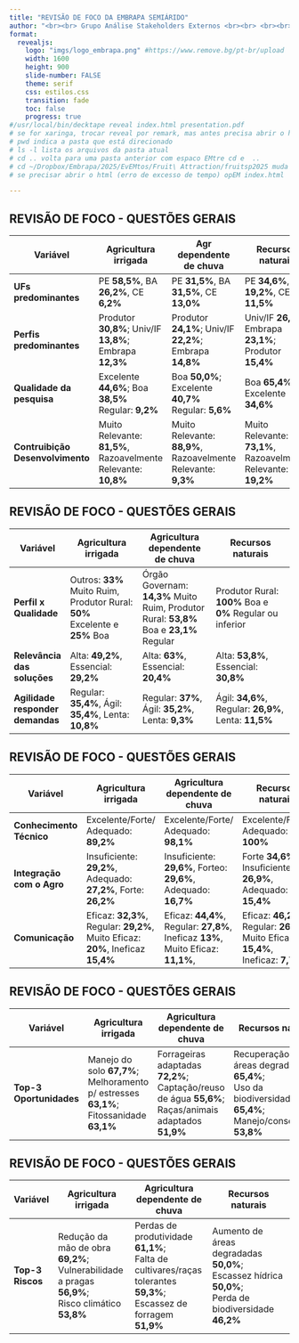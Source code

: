 ```yaml
---
title: "REVISÃO DE FOCO DA EMBRAPA SEMIÁRIDO"
author: "<br><br> Grupo Análise Stakeholders Externos <br><br> <br><br> Petrolina/PE, 13 de Outubro de 2025."
format: 
  revealjs:
    logo: "imgs/logo_embrapa.png" #https://www.remove.bg/pt-br/upload
    width: 1600
    height: 900
    slide-number: FALSE
    theme: serif
    css: estilos.css
    transition: fade
    toc: false
    progress: true
#/usr/local/bin/decktape reveal index.html presentation.pdf
# se for xaringa, trocar reveal por remark, mas antes precisa abrir o html opEM index.html
# pwd indica a pasta que está direcionado
# ls -l lista os arquivos da pasta atual
# cd .. volta para uma pasta anterior com espaco EMtre cd e  ..
# cd ~/Dropbox/Embrapa/2025/EvEMtos/Fruit\ Attraction/fruitsp2025 muda a pasta sendo que a \ é por causa do espaço
# se precisar abrir o html (erro de excesso de tempo) opEM index.html

---
```

## REVISÃO DE FOCO - QUESTÕES GERAIS

| **Variável**                    | **Agricultura irrigada**                                                                 | **Agr dependente de chuva**                                                     | **Recursos naturais**                                                                                |
|--------------------------------|------------------------------------------------------------------------------------------|-----------------------------------------------------------------------------------------|------------------------------------------------------------------------------------------------------|
| **UFs predominantes**          | PE **58,5%**, BA **26,2%**, CE **6,2%**                                                               | PE **31,5%**, BA **31,5%**, CE **13,0%**                                                | PE **34,6%**, BA **19,2%**, CE **11,5%**                                                            |
| **Perfis predominantes**       | Produtor **30,8%**; Univ/IF **13,8%**; Embrapa **12,3%**                                 | Produtor **24,1%**; Univ/IF **22,2%**; Embrapa **14,8%**                                | Univ/IF **26,9%**; Embrapa **23,1%**; Produtor **15,4%**                                            |
| **Qualidade da pesquisa**      | Excelente **44,6%**; Boa **38,5%** <br>Regular: **9,2%**                            | Boa **50,0%**; Excelente **40,7%** <br>Regular: **5,6%**                           | Boa **65,4%**; Excelente **34,6%**                                        |
| **Contruibição Desenvolvimento**      | Muito Relevante: **81,5%**, Razoavelmente Relevante: **10,8%**                            | Muito Relevante: **88,9%**, Razoavelmente Relevante: **9,3%**                          | Muito Relevante: **73,1%**, Razoavelmente Relevante: **19,2%**                                        |

## REVISÃO DE FOCO - QUESTÕES GERAIS

| **Variável**                    | **Agricultura irrigada**                                                                 | **Agricultura dependente de chuva**                                                     | **Recursos naturais**                                                                                |
|--------------------------------|------------------------------------------------------------------------------------------|-----------------------------------------------------------------------------------------|------------------------------------------------------------------------------------------------------|
| **Perfil x Qualidade**    | Outros: **33%** Muito Ruim, Produtor Rural: **50%** Excelente e **25%** Boa                                                                 | Órgão Governam: **14,3%** Muito Ruim, Produtor Rural: **53,8%** Boa e **23,1%** Regular                                                                | Produtor Rural: **100%** Boa e **0%** Regular ou inferior                                                                           |
| **Relevância das soluções**    | Alta: **49,2%**, Essencial: **29,2%**                                                                 | Alta: **63%**, Essencial: **20,4%**                                                                | Alta: **53,8%**, Essencial: **30,8%**                                                                             |
| **Agilidade responder demandas**    | Regular: **35,4%**, Ágil: **35,4%**, Lenta: **10,8%**                                                                 | Regular: **37%**, Ágil: **35,2%**, Lenta: **9,3%**                                                     | Ágil: **34,6%**, Regular: **26,9%**, Lenta: **11,5%**                                                            |

## REVISÃO DE FOCO - QUESTÕES GERAIS

| **Variável**                    | **Agricultura irrigada**                                                                 | **Agricultura dependente de chuva**                                                     | **Recursos naturais**                                                                                |
|--------------------------------|------------------------------------------------------------------------------------------|-----------------------------------------------------------------------------------------|------------------------------------------------------------------------------------------------------|
| **Conhecimento Técnico**    | Excelente/Forte/ Adequado: **89,2%**                                                                | Excelente/Forte/ Adequado: **98,1%**                                                               | Excelente/Forte/ Adequado: **100%**                                                                          |
| **Integração com o Agro**    | Insuficiente: **29,2%**, Adequado: **27,2%**, Forte: **26,2%**                                                                 | Insuficiente: **29,6%**, Forteo: **29,6%**, Adequado: **16,7%**                                                         | Forte **34,6%**, Insuficiente: **26,9%**, Adequado: **15,4%**                                                            |
| **Comunicação**    | Eficaz: **32,3%**, Regular: **29,2%**, Muito Eficaz: **20%**, Ineficaz **15,4%**                                                                 | Eficaz: **44,4%**, Regular: **27,8%**, Ineficaz **13%**, Muito Eficaz: **11,1%**,                                                      | Eficaz: **46,2%**, Regular: **26,9%**, Muito Eficaz **15,4%**, Ineficaz: **7,7%**                                                         |

## REVISÃO DE FOCO - QUESTÕES GERAIS

| **Variável**                    | **Agricultura irrigada**                                                                 | **Agricultura dependente de chuva**                                                     | **Recursos naturais**                                                                                |
|--------------------------------|------------------------------------------------------------------------------------------|-----------------------------------------------------------------------------------------|------------------------------------------------------------------------------------------------------|
| **Top-3 Oportunidades**        | Manejo do solo **67,7%**; <br> Melhoramento p/ estresses **63,1%**; <br> Fitossanidade **63,1%** | Forrageiras adaptadas **72,2%**; <br> Captação/reuso de água **55,6%**; <br> Raças/animais adaptados **51,9%** | Recuperação de áreas degradadas **65,4%**; <br> Uso da biodiversidade **65,4%**; <br> Manejo/conservação **53,8%** |


## REVISÃO DE FOCO - QUESTÕES GERAIS

| **Variável**                    | **Agricultura irrigada**                                                                 | **Agricultura dependente de chuva**                                                     | **Recursos naturais**                                                                                |
|--------------------------------|------------------------------------------------------------------------------------------|-----------------------------------------------------------------------------------------|------------------------------------------------------------------------------------------------------|
| **Top-3 Riscos**               | Redução da mão de obra **69,2%**; <br> Vulnerabilidade a pragas **56,9%**; <br> Risco climático **53,8%** | Perdas de produtividade **61,1%**; <br> Falta de cultivares/raças tolerantes **59,3%**; <br> Escassez de forragem **51,9%** | Aumento de áreas degradadas **50,0%**; <br> Escassez hídrica **50,0%**; <br> Perda de biodiversidade **46,2%** |
